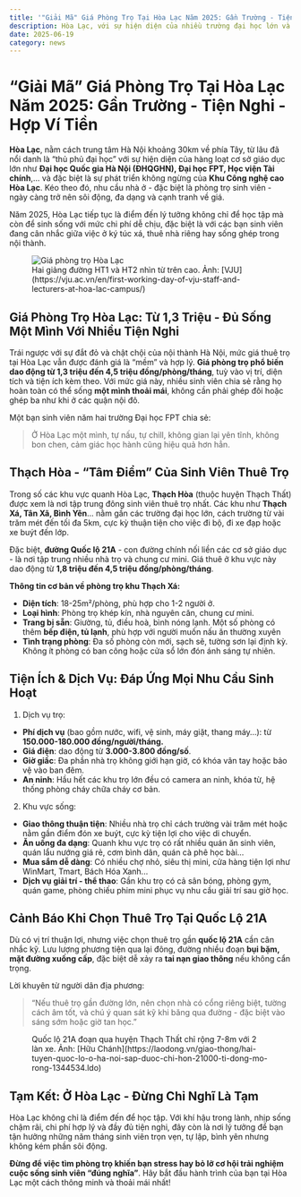 ```yaml
---
title: '"Giải Mã" Giá Phòng Trọ Tại Hòa Lạc Năm 2025: Gần Trường - Tiện Nghi - Hợp Ví Tiền'
description: Hòa Lạc, với sự hiện diện của nhiều trường đại học lớn và Khu Công nghệ cao, đang trở thành điểm đến lý tưởng cho sinh viên. Giá phòng trọ tại đây dao động từ 1,3 triệu đến 4,5 triệu đồng/tháng, phù hợp với nhu cầu sống một mình thoải mái. Khu vực Thạch Hòa là tâm điểm thuê trọ với nhiều tiện ích và dịch vụ đáp ứng nhu cầu sinh hoạt của sinh viên.
date: 2025-06-19
category: news
---
```



# “Giải Mã” Giá Phòng Trọ Tại Hòa Lạc Năm 2025: Gần Trường - Tiện Nghi - Hợp Ví Tiền

**Hòa Lạc**, nằm cách trung tâm Hà Nội khoảng 30km về phía Tây, từ lâu đã nổi danh là “thủ phủ đại học” với sự hiện diện của hàng loạt cơ sở giáo dục lớn như **Đại học Quốc gia Hà Nội (ĐHQGHN), Đại học FPT, Học viện Tài chính**,... và đặc biệt là sự phát triển không ngừng của **Khu Công nghệ cao Hòa Lạc**. Kéo theo đó, nhu cầu nhà ở - đặc biệt là phòng trọ sinh viên - ngày càng trở nên sôi động, đa dạng và cạnh tranh về giá.

Năm 2025, Hòa Lạc tiếp tục là điểm đến lý tưởng không chỉ để học tập mà còn để sinh sống với mức chi phí dễ chịu, đặc biệt là với các bạn sinh viên đang cân nhắc giữa việc ở ký túc xá, thuê nhà riêng hay sống ghép trong nội thành.

<figure>
  <Image
    src={(await import('./1.webp')).default}
    alt="Giá phòng trọ Hòa Lạc"
    width={1200}
    height={630}
  />
  <figcaption>
    Hai giảng đường HT1 và HT2 nhìn từ trên cao. Ảnh:
    [VJU](https://vju.ac.vn/en/first-working-day-of-vju-staff-and-lecturers-at-hoa-lac-campus/)
  </figcaption>
</figure>

## Giá Phòng Trọ Hòa Lạc: Từ 1,3 Triệu - Đủ Sống Một Mình Với Nhiều Tiện Nghi

Trái ngược với sự đắt đỏ và chật chội của nội thành Hà Nội, mức giá thuê trọ tại Hòa Lạc vẫn được đánh giá là “mềm” và hợp lý. **Giá phòng trọ phổ biến dao động từ 1,3 triệu đến 4,5 triệu đồng/phòng/tháng**, tuỳ vào vị trí, diện tích và tiện ích kèm theo. Với mức giá này, nhiều sinh viên chia sẻ rằng họ hoàn toàn có thể sống **một mình thoải mái**, không cần phải ghép đôi hoặc ghép ba như khi ở các quận nội đô.

Một bạn sinh viên năm hai trường Đại học FPT chia sẻ:

> Ở Hòa Lạc một mình, tự nấu, tự chill, không gian lại yên tĩnh, không bon chen, cảm giác học hành cũng hiệu quả hơn hẳn.

## Thạch Hòa - “Tâm Điểm” Của Sinh Viên Thuê Trọ

Trong số các khu vực quanh Hòa Lạc, **Thạch Hòa** (thuộc huyện Thạch Thất) được xem là nơi tập trung đông sinh viên thuê trọ nhất. Các khu như **Thạch Xá, Tân Xã, Bình Yên**... nằm gần các trường đại học lớn, cách trường từ vài trăm mét đến tối đa 5km, cực kỳ thuận tiện cho việc đi bộ, đi xe đạp hoặc xe buýt đến lớp.

Đặc biệt, **đường Quốc lộ 21A** - con đường chính nối liền các cơ sở giáo dục - là nơi tập trung nhiều nhà trọ và chung cư mini. Giá thuê ở khu vực này dao động từ **1,8 triệu đến 4,5 triệu đồng/phòng/tháng**.

**Thông tin cơ bản về phòng trọ khu Thạch Xá:**

- **Diện tích**: 18-25m²/phòng, phù hợp cho 1-2 người ở.
- **Loại hình**: Phòng trọ khép kín, nhà nguyên căn, chung cư mini.
- **Trang bị sẵn**: Giường, tủ, điều hoà, bình nóng lạnh. Một số phòng có thêm **bếp điện, tủ lạnh**, phù hợp với người muốn nấu ăn thường xuyên
- **Tình trạng phòng**: Đa số phòng còn mới, sạch sẽ, tường sơn lại định kỳ. Không ít phòng có ban công hoặc cửa sổ lớn đón ánh sáng tự nhiên.

## Tiện Ích & Dịch Vụ: Đáp Ứng Mọi Nhu Cầu Sinh Hoạt

1. Dịch vụ trọ:

- **Phí dịch vụ** (bao gồm nước, wifi, vệ sinh, máy giặt, thang máy…): từ **150.000-180.000 đồng/người/tháng.**
- **Giá điện**: dao động từ **3.000-3.800 đồng/số**.
- **Giờ giấc**: Đa phần nhà trọ không giới hạn giờ, có khóa vân tay hoặc bảo vệ vào ban đêm.
- **An ninh**: Hầu hết các khu trọ lớn đều có camera an ninh, khóa từ, hệ thống phòng cháy chữa cháy cơ bản.

2. Khu vực sống:

- **Giao thông thuận tiện**: Nhiều nhà trọ chỉ cách trường vài trăm mét hoặc nằm gần điểm đón xe buýt, cực kỳ tiện lợi cho việc di chuyển.
- **Ăn uống đa dạng**: Quanh khu vực trọ có rất nhiều quán ăn sinh viên, quán lẩu nướng giá rẻ, cơm bình dân, quán cà phê học bài...
- **Mua sắm dễ dàng**: Có nhiều chợ nhỏ, siêu thị mini, cửa hàng tiện lợi như WinMart, Tmart, Bách Hóa Xanh...
- **Dịch vụ giải trí - thể thao**: Gần khu trọ có cả sân bóng, phòng gym, quán game, phòng chiếu phim mini phục vụ nhu cầu giải trí sau giờ học.

## Cảnh Báo Khi Chọn Thuê Trọ Tại Quốc Lộ 21A

Dù có vị trí thuận lợi, nhưng việc chọn thuê trọ gần **quốc lộ 21A** cần cân nhắc kỹ. Lưu lượng phương tiện qua lại đông, đường nhiều đoạn **bụi bặm, mặt đường xuống cấp**, đặc biệt dễ xảy ra **tai nạn giao thông** nếu không cẩn trọng.

Lời khuyên từ người dân địa phương:

> “Nếu thuê trọ gần đường lớn, nên chọn nhà có cổng riêng biệt, tường cách âm tốt, và chú ý quan sát kỹ khi băng qua đường - đặc biệt vào sáng sớm hoặc giờ tan học.”

<figure>
  <Image src={(await import('./2.webp')).default} alt="" width={1200} height={630} />
  <figcaption>
    Quốc lộ 21A đoạn qua huyện Thạch Thất chỉ rộng 7-8m với 2 làn xe. Ảnh: [Hữu
    Chánh](https://laodong.vn/giao-thong/hai-tuyen-quoc-lo-o-ha-noi-sap-duoc-chi-hon-21000-ti-dong-mo-rong-1344534.ldo)
  </figcaption>
</figure>

## Tạm Kết: Ở Hòa Lạc - Đừng Chỉ Nghĩ Là Tạm

Hòa Lạc không chỉ là điểm đến để học tập. Với khí hậu trong lành, nhịp sống chậm rãi, chi phí hợp lý và đầy đủ tiện nghi, đây còn là nơi lý tưởng để bạn tận hưởng những năm tháng sinh viên trọn vẹn, tự lập, bình yên nhưng không kém phần sôi động.

**Đừng để việc tìm phòng trọ khiến bạn stress hay bỏ lỡ cơ hội trải nghiệm cuộc sống sinh viên “đúng nghĩa”**. Hãy bắt đầu hành trình của bạn tại Hòa Lạc một cách thông minh và thoải mái nhất!
